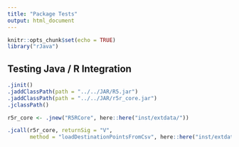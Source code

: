 ```yaml
---
title: "Package Tests"
output: html_document
---
```


```r
knitr::opts_chunk$set(echo = TRUE)
library("rJava")
```

## Testing Java / R Integration

```r
.jinit()
.jaddClassPath(path = "../../JAR/R5.jar")
.jaddClassPath(path = "../../JAR/r5r_core.jar")
.jclassPath()
```


```r
r5r_core <- .jnew("R5RCore", here::here("inst/extdata/"))
```

```r
.jcall(r5r_core, returnSig = "V", 
       method = "loadDestinationPointsFromCsv", here::here("inst/extdata/", "poa_hexgrid.csv"))
```



